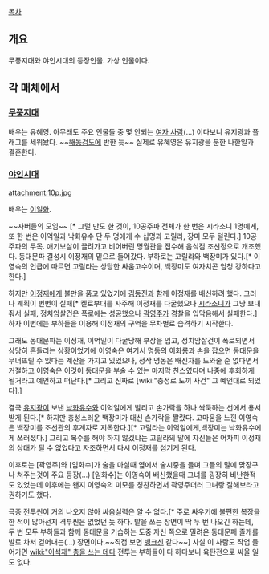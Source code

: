 [[목차]]
== 개요 ==
무풍지대와 야인시대의 등장인물. 가상 인물이다.

== 각 매체에서 ==
=== [[무풍지대]] ===
배우는 유혜영. 아무래도 주요 인물들 중 몇 안되는 [[여자 사람]](...) 이다보니 유지광과 플래그를 세워놨다. ~~[[해동검도]]에 반한 듯~~ 실제로 유혜영은 유지광을 분한 나한일과 결혼한다.
=== [[야인시대]] ===
attachment:10p.jpg

배우는 [[이일화]].

~~자버들의 모임~~ [* 그럴 만도 한 것이, 10공주파 전체가 한 번은 시라소니 1명에게, 또 한 번은 이억일과 낙화유수 단 두 명에게 수 십명과 고릴라, 장미 모두 털린다.] 10공주파의 두목. 애기보살이 끌려가고 비어버린 명월관을 접수해 음식점 조선정으로 개조했다. 동대문파 결성시 이정재의 밑으로 들어갔다. 부하로는 고릴라와 백장미가 있다.[* 이영숙의 언급에 따르면 고릴라는 상당한 싸움고수이며, 백장미도 여자치곤 엄청 강하다고한다.]

하지만 [[이정재]]에게 불만을 품고 있었기에 [[김동진]]과 함께 이정재를 배신하려 했다. 그러나 계획이 번번이 실패[* 켈로부대를 사주해 이정재를 다굴했으나 [[시라소니]]가 그냥 보내줘서 실패, 정치암살건은 폭로에는 성공했으나 [[곽영주]]가 경찰을 입막음해서 실패한다.]하자 이번에는 부하들을 이용해 이정재의 구역을 무차별로 습격하기 시작한다.

그래도 동대문파는 이정재, 이억일이 다굴당해 부상을 입고, 정치암살건이 폭로되면서 상당히 흔들리는 상황이었기에 이영숙은 여기서 명동의 [[이화룡]]과 손을 잡으면 동대문을 무너뜨릴 수 있다는 계산을 가지고 있었으나, 정작 명동은 배신자를 도와줄 순 없다면서 거절하고 이영숙은 이것이 동대문을 부술 수 있는 마지막 찬스였다며 나중에 후회하게 될거라고 예언하고 떠난다.[* 그리고 진짜로 [wiki:"충정로 도끼 사건" 그 예언대로 되었다].]

결국 [[유지광]]이 보낸 [[낙화유수]]와 이억일에게 발리고 손가락을 하나 싹둑하는 선에서 용서받게 된다.[* 하지만 충성스러운 백장미가 대신 손가락을 짤랐다. 고마움을 느낀 이영숙은 백장미를 조선관의 후계자로 지목한다.][* 고릴라는 이억일에게,백장미는 낙화유수에게 쓰러졌다.] 그리고 복수를 해야 하지 않겠냐는 고릴라의 말에 자신들은 어차피 이정재의 상대가 될 수 없었다고 자조하면서 다시 이정재를 섬기게 된다.

이후로는 [곽영주]와 [임화수]가 술을 마실때 옆에서 술시중을 들며 그들의 말에 맞장구나 쳐주는것이 주요 등장(...) [임화수]는 이영숙이 배신했을때 그녀를 굉장히 비난한적도 있었는데 이후에는 왠지 이영숙의 미모를 칭찬하면서 곽영주더러 그녀랑 잘해보라고 권하기도 했다.

극중 전투씬이 거의 나오지 않아 싸움실력은 알 수 없다.[* 주로 싸우기에 불편한 복장을 한 적이 많아선지 격투씬은 없었던 듯 하다. 발을 쓰는 장면이 딱 두 번 나오긴 하는데, 두 번 모두 부하들과 함께 동대문을 기습하는 도중 자신 쪽으로 밀려온 동대문패 졸개를 발로 차서 걷어내는(...) 장면이다.~~직접 보면 [[뱅크신]] 같다~~] 사실 이 사람도 작업 들어가면 [[wiki:"이석재" 총을 쓰는 데다]] 전투는 부하들이 다 하다보니 육탄전으로 싸울 일도 없다. 
